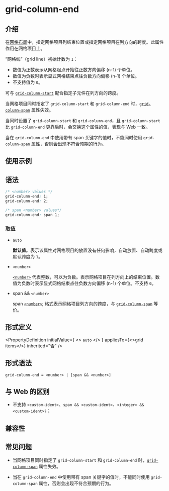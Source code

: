 # grid-column-end

## 介绍

在[网格布局](guide/ui/layout/grid-layout.mdx)中，指定网格项目列结束位置或指定网格项目在列方向的跨度。此属性作用在网格项目上。

“网格线”（grid line）初始计数为 `1`：

- 数值为正数表示从网格起点开始往正数方向偏移 (n-1) 个单位。
- 数值为负数时表示显式网格结束点往负数方向偏移 (n-1) 个单位。
- 不支持值为 `0`。

可与 [`grid-column-start`](./grid-column-start.mdx) 配合指定子元件在列方向的跨度。

当网格项目同时指定了 `grid-column-start` 和 `grid-column-end` 时，[`grid-column-span`](./grid-column-span.mdx) 属性失效。

当同时设置了 `grid-column-start` 和 `grid-column-end`，且 `grid-column-start` 比 `grid-column-end` 更靠后时，会交换这个属性的值，表现与 Web 一致。

当在 `grid-column-end` 中使用带有 span 关键字的值时，不能同时使用 `grid-column-span` 属性，否则会出现不符合预期的行为。

## 使用示例


<Go
  example="css-api"
  defaultFile="src/grid-column-end/App.tsx"
  img="https://lf-lynx.tiktok-cdns.com/obj/lynx-artifacts-oss-sg/lynx-website/assets/doc/css/grid-column-end.png"
  defaultEntryFile="dist/grid-column-end.lynx.bundle"
  entry="src/grid-column-end"
/>

## 语法

```css
/* <number> values */
grid-column-end: 1;
grid-column-end: 2;

/* span <number> values*/
grid-column-end: span 1;
```

### 取值

- `auto`

  **默认值**。表示该属性对网格项目的放置没有任何影响，自动放置、自动跨度或默认跨度为 `1`。

- `<number>`

  [`<number>`](/api/css/data-type/number.mdx) 代表整数，可以为负数。表示网格项目在列方向上的结束位置。数值为负数时表示显式网格结束点往负数方向偏移 (n-1) 个单位。不支持 `0`。

- span && `<number>`

  span [`<number>`](/api/css/data-type/number.mdx); 格式表示网格项目列方向的跨度，与 [`grid-column-span`](./grid-column-span.mdx) 等价。

## 形式定义


<PropertyDefinition
  initialValue={
    <>
      <code>auto</code>
    </>
  }
  appliesTo={<>grid items</>}
  inherited="否"
/>

## 形式语法

```
grid-column-end = <number> | [span && <number>]
```

## 与 Web 的区别

- 不支持 `<custom-ident>`、`span && <custom-ident>`、`<integer> && <custom-ident>?`；

## 兼容性


<LegacyCompatTable metadata="css/properties/grid-column-end" />

## 常见问题

- 当网格项目同时指定了 `grid-column-start` 和 `grid-column-end` 时，[`grid-column-span`](./grid-column-span.mdx) 属性失效。

- 当在 `grid-column-end` 中使用带有 span 关键字的值时，不能同时使用 `grid-column-span` 属性，否则会出现不符合预期的行为。
